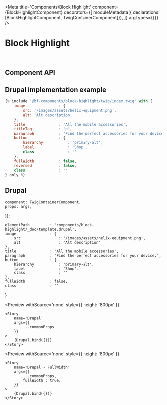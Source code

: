 


<Meta 
    title='Components/Block Highlight' 
    component={BlockHighlightComponent}
    decorators={[
        moduleMetadata({ declarations: [BlockHighlightComponent, TwigContainerComponent]}),
    ]}
    argTypes={{}}
/>

# Block Highlight

<br/>



## Component API

<Props of={BlockHighlightComponent} />



## Drupal implementation example

```jsx
{% include '@bf-components/block-highlight/twig/index.twig' with {
    image               : {
        src: '/images/assets/helix-equipment.png',
        alt: 'Alt description'
    },
    title               : 'All the mobile accessories',
    titleTag            : 'p',
    paragraph           : 'Find the perfect accessories for your device.',
    button              : {
        hierarchy           : 'primary-alt',
        label               : 'Shop',
        class               : ''
    },
    fullWidth           : false,
    reversed            : false,
    class               : ''
} only %}
```



## Drupal

    component: TwigContainerComponent,
    props: args,
});

    elementPath         : 'components/block-highlight/_doc/template.drupal',
    image               : {
        src                 : '/images/assets/helix-equipment.png',
        alt                 : 'Alt description'
    },
    title               : 'All the mobile accessories',
    paragraph           : 'Find the perfect accessories for your device.',
    button              : {
        hierarchy           : 'primary-alt',
        label               : 'Shop',
        class               : ''
    },
    fullWidth           : false,
    class               : ''
}

<Preview
    withSource='none'
    style={{ height: '800px' }}
>
    <Story 
        name='Drupal'
        args={{ 
            ...commonProps
        }}
    >
        {Drupal.bind({})}
    </Story>
</Preview>

<Preview
    withSource='none'
    style={{ height: '800px' }}
>
    <Story 
        name='Drupal - FullWidth'
        args={{ 
            ...commonProps,
            fullWidth : true,
        }}
    >
        {Drupal.bind({})}
    </Story>
</Preview>